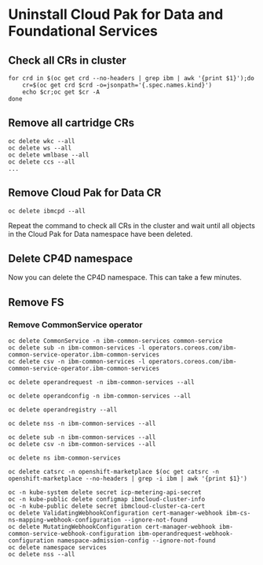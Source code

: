# Uninstall Cloud Pak for Data and Foundational Services

## Check all CRs in cluster
```
for crd in $(oc get crd --no-headers | grep ibm | awk '{print $1}');do 
    cr=$(oc get crd $crd -o=jsonpath='{.spec.names.kind}')
    echo $cr;oc get $cr -A
done
```

## Remove all cartridge CRs
```
oc delete wkc --all
oc delete ws --all
oc delete wmlbase --all
oc delete ccs --all
...
```

## Remove Cloud Pak for Data CR
```
oc delete ibmcpd --all
```

Repeat the command to check all CRs in the cluster and wait until all objects in the Cloud Pak for Data namespace have been deleted.

## Delete CP4D namespace
Now you can delete the CP4D namespace. This can take a few minutes.

## Remove FS

### Remove CommonService operator
```
oc delete CommonService -n ibm-common-services common-service
oc delete sub -n ibm-common-services -l operators.coreos.com/ibm-common-service-operator.ibm-common-services
oc delete csv -n ibm-common-services -l operators.coreos.com/ibm-common-service-operator.ibm-common-services

oc delete operandrequest -n ibm-common-services --all

oc delete operandconfig -n ibm-common-services --all

oc delete operandregistry --all

oc delete nss -n ibm-common-services --all

oc delete sub -n ibm-common-services --all
oc delete csv -n ibm-common-services --all

oc delete ns ibm-common-services

oc delete catsrc -n openshift-marketplace $(oc get catsrc -n openshift-marketplace --no-headers | grep -i ibm | awk '{print $1}')

oc -n kube-system delete secret icp-metering-api-secret 
oc -n kube-public delete configmap ibmcloud-cluster-info
oc -n kube-public delete secret ibmcloud-cluster-ca-cert
oc delete ValidatingWebhookConfiguration cert-manager-webhook ibm-cs-ns-mapping-webhook-configuration --ignore-not-found
oc delete MutatingWebhookConfiguration cert-manager-webhook ibm-common-service-webhook-configuration ibm-operandrequest-webhook-configuration namespace-admission-config --ignore-not-found
oc delete namespace services
oc delete nss --all
```
